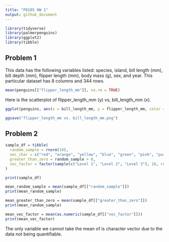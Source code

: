 ```yaml
---
title: "P8105 HW 1"
output: github_document
---
```


```r
library(tidyverse)
library(palmerpenguins)
library(ggplot2)
library(tibble)
```

## Problem 1

This data has the following variables listed: species, island, bill length (mm), bill depth (mm), flipper length (mm), body mass (g), sex, and year. This particular dataset has 8 columns and 344 rows. 

```r
mean(penguins[["flipper_length_mm"]], na.rm = TRUE)
```

Here is the scatterplot of flipper_length_mm (y) vs, bill_length_mm (x). 

```r
ggplot(penguins, aes(x = bill_length_mm, y = flipper_length_mm, color = species)) + geom_point(size = 2)
```

```r
ggsave("flipper_length_mm vs. bill_length_mm.png")
```

## Problem 2

```r
sample_df = tibble(
  random_sample = rnorm(10), 
  vec_char = c("red", "orange", "yellow", "blue", "green", "pink", "purple", "black", "white", "gray" ),
  greater_than_zero = random_sample > 0,
  vec_factor = factor(sample(c("Level 1", "Level 2", "Level 3"), 10, replace = TRUE))
)
```

```r
print(sample_df)
```

```r
mean_random_sample = mean(sample_df[["random_sample"]])
print(mean_random_sample)
```

```r
mean_greater_than_zero = mean(sample_df[["greater_than_zero"]])
print(mean_random_sample)
```

```r
mean_vec_factor = mean(as.numeric(sample_df[["vec_factor"]])) 
print(mean_vec_factor)
```

The only variable we cannot take the mean of is character vector due to the data not being quantifiable. 
